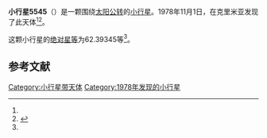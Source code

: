 {{Infobox planet
| bgcolour = #FFFFC0
| name = 5545 Makarov
| symbol = 
| image = 
| caption = 
| discovery = yes
| discovery_ref = 
| discoverer = {{link-en|柳德米拉·瓦斯列娜·朱然勒娃|Lyudmila Vasilyevna Zhuravleva}}
| discovery_site = [[克里米亚|克里米亚]] 
| discovered = 1978年11月1日
| designations = yes
| mp_name = 
| named_after = 
| alt_names = 1978 VY14/ 1986 QJ3
| mp_category = [[主带小行星|主带小行星]]
| orbit_ref = <ref name="a">[http://ssd.jpl.nasa.gov/sbdb.cgi?sstr=5545 5545 Makarov] {{Wayback|url=http://ssd.jpl.nasa.gov/sbdb.cgi?sstr=5545 |date=20140924090354 }}，小行星數據庫瀏覽器（JPL Small-Body Database Browser）－[[美国国家航空航天局|美国国家航空航天局]]喷气推进实验室</ref>
| epoch = 2456400.5 (2013年4月18日更新)
| aphelion = {{convert|2.7048266|AU|km|3|abbr=on|lk=out}}
| perihelion = {{convert|2.5904704|AU|km|3|abbr=on}}
| semimajor = {{convert|2.6476485|AU|km|3|abbr=on}}
| eccentricity = 0.0215958
| period = 1573.580286 [[日|日]]<br />4.31[[儒略年|儒略年]]
| avg_speed = 
| inclination = 3.42367
| asc_node = 67.17860
| mean_anomaly = 
| arg_peri = 62.39345
| satellites = 
| physical_characteristics = yes
| dimensions = 
| mass = 
| density = 
| surface_grav = 
| escape_velocity = 
| sidereal_day = 
| axial_tilt = 
| pole_ecliptic_lat = 
| pole_ecliptic_lon = 
| albedo = 
| temperatures= 
| temp_name1 = 
| mean_temp_1 = 
| max_temp_1 = 
| temp_name2 = 
| max_temp_2 = 
| spectral_type = 
| abs_magnitude = 62.39345
}}

'''小行星5545'''（{{lang-en|5545 Makarov}}）是一颗围绕[[太阳|太阳]][[公转|公转]]的[[小行星|小行星]]。1978年11月1日，{{link-en|柳德米拉·瓦斯列娜·朱然勒娃|Lyudmila Vasilyevna Zhuravleva}}在克里米亚发现了此天体<ref name="a" /><ref>{{cite news|title=小行星列表|url=http://cfa-www.harvard.edu/iau/lists/NumberedMPs.txt|accessdate=2013-07-08|newspaper=哈佛大学|archive-date=2008-05-17|archive-url=https://web.archive.org/web/20080517010638/http://cfa-www.harvard.edu/iau/lists/NumberedMPs.txt|dead-url=no}}</ref>。

这颗小行星的[[绝对星等|绝对星等]]为62.39345等<ref name="a" />。

==参考文献==
{{reflist}}
{{Minor Planet Number|[[小行星5544|小行星5544]]|[[小行星5546|小行星5546]]}}

{{小天体}}

[[Category:小行星带天体|Category:小行星带天体]]
[[Category:1978年发现的小行星|Category:1978年发现的小行星]]

{{asteroid-stub}}